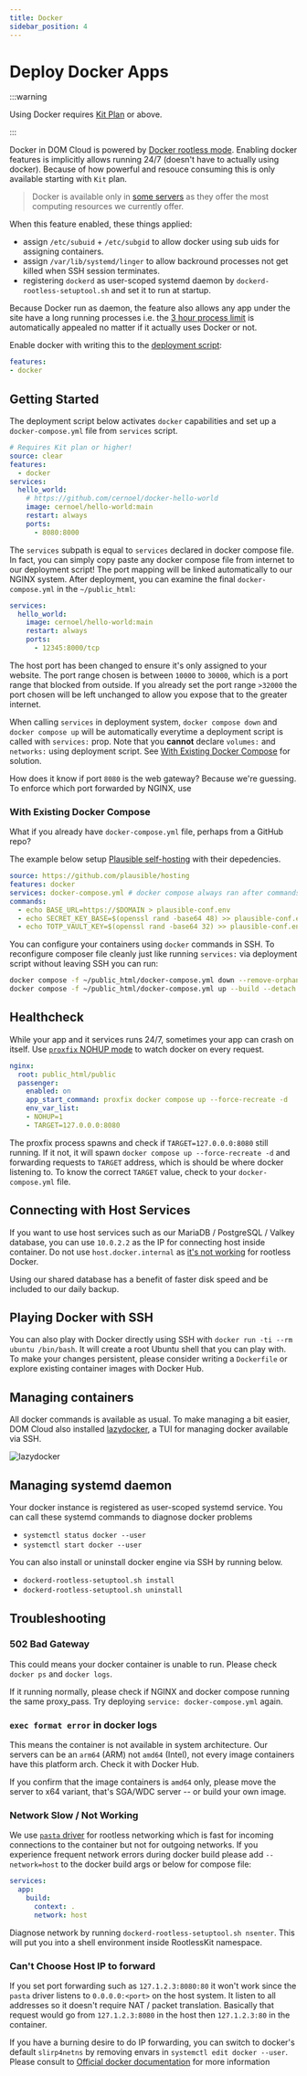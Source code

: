```yaml
---
title: Docker
sidebar_position: 4
---
```


# Deploy Docker Apps

:::warning

Using Docker requires [Kit Plan](../intro/compare-plans.mdx#kit-plan) or above.

:::

Docker in DOM Cloud is powered by [Docker rootless mode](https://docs.docker.com/engine/security/rootless/). Enabling docker features is implicitly allows running 24/7 (doesn't have to actually using docker). Because of how powerful and resouce consuming this is only available starting with `Kit` plan.

> Docker is available only in [some servers](../intro/compare-server.mdx) as they offer the most computing resources we currently offer.

When this feature enabled, these things applied:

+ assign `/etc/subuid` + `/etc/subgid` to allow docker using sub uids for assigning containers.
+ assign `/var/lib/systemd/linger` to allow backround processes not get killed when SSH session terminates.
+ registering `dockerd` as user-scoped systemd daemon by `dockerd-rootless-setuptool.sh` and set it to run at startup.

Because Docker run as daemon, the feature also allows any app under the site have a long running processes i.e. the [3 hour process limit](../features/security.mdx#dom-cloud-bridges-sudokill) is automatically appealed no matter if it actually uses Docker or not.

Enable docker with writing this to the [deployment script](./deploy.mdx):

```yaml
features:
- docker
```

## Getting Started

The deployment script below activates `docker` capabilities and set up a `docker-compose.yml` file from `services` script.

```yaml title=https://github.com/domcloud/recipes/blob/master/docker.yml
# Requires Kit plan or higher!
source: clear
features:
  - docker
services:
  hello_world:
    # https://github.com/cernoel/docker-hello-world
    image: cernoel/hello-world:main
    restart: always
    ports:
      - 8080:8000
```

The `services` subpath is equal to `services` declared in docker compose file. In fact, you can simply copy paste any docker compose file from internet to our deployment script! The port mapping will be linked automatically to our NGINX system. After deployment, you can examine the final `docker-compose.yml` in the `~/public_html`:

```yaml title="cat ~/public_html/docker-compose.yml"
services:
  hello_world:
    image: cernoel/hello-world:main
    restart: always
    ports:
      - 12345:8000/tcp
```

The host port has been changed to ensure it's only assigned to your website. The port range chosen is between `10000` to `30000`, which is a port range that blocked from outside. If you already set the port range `>32000` the port chosen will be left unchanged to allow you expose that to the greater internet.

When calling `services` in deployment system, `docker compose down` and `docker compose up` will be automatically everytime a deployment script is called with `services:` prop. Note that you **cannot** declare `volumes:` and `networks:` using deployment script. See [With Existing Docker Compose](#with-existing-docker-compose) for solution. 


How does it know if port `8080` is the web gateway? Because we're guessing. To enforce which port forwarded by NGINX, use 

### With Existing Docker Compose

What if you already have `docker-compose.yml` file, perhaps from a GitHub repo?

The example below setup [Plausible self-hosting](https://github.com/plausible/hosting) with their depedencies.

```yaml title=https://github.com/domcloud/recipes/blob/master/docker.yml
source: https://github.com/plausible/hosting
features: docker
services: docker-compose.yml # docker compose always ran after commands
commands:
  - echo BASE_URL=https://$DOMAIN > plausible-conf.env
  - echo SECRET_KEY_BASE=$(openssl rand -base64 48) >> plausible-conf.env
  - echo TOTP_VAULT_KEY=$(openssl rand -base64 32) >> plausible-conf.env
```

You can configure your containers using `docker` commands in SSH. To reconfigure composer file cleanly just like running `services:` via deployment script without leaving SSH you can run:

```sh
docker compose -f ~/public_html/docker-compose.yml down --remove-orphans
docker compose -f ~/public_html/docker-compose.yml up --build --detach
```

## Healthcheck

While your app and it services runs 24/7, sometimes your app can crash on itself. Use [`proxfix` NOHUP mode](./nginx.mdx#proxfix-nohup) to watch docker on every request. 

```yaml
nginx:
  root: public_html/public
  passenger:
    enabled: on
    app_start_command: proxfix docker compose up --force-recreate -d
    env_var_list:
    - NOHUP=1
    - TARGET=127.0.0.0:8080
```

The proxfix process spawns and check if `TARGET=127.0.0.0:8080` still running. If it not, it will spawn `docker compose up --force-recreate -d` and forwarding requests to `TARGET` address, which is should be where docker listening to. To know the correct `TARGET` value, check to your `docker-compose.yml` file.

## Connecting with Host Services

If you want to use host services such as our MariaDB / PostgreSQL / Valkey database, you can use `10.0.2.2` as the IP for connecting host inside container. Do not use `host.docker.internal` as [it's not working](https://github.com/moby/moby/issues/47684) for rootless Docker.

Using our shared database has a benefit of faster disk speed and be included to our daily backup.

## Playing Docker with SSH

You can also play with Docker directly using SSH with `docker run -ti --rm ubuntu /bin/bash`. It will create a root Ubuntu shell that you can play with. To make your changes persistent, please consider writing a `Dockerfile` or explore existing container images with Docker Hub.

## Managing containers

All docker commands is available as usual. To make managing a bit easier, DOM Cloud also installed [lazydocker](https://github.com/jesseduffield/lazydocker), a TUI for managing docker available via SSH.

![lazydocker](https://www.howtogeek.com/wp-content/uploads/2022/09/2-5.png?trim=1,1&bg-color=000&pad=1,1)

## Managing systemd daemon

Your docker instance is registered as user-scoped systemd service. You can call these systemd commands to diagnose docker problems

+ `systemctl status docker --user`
+ `systemctl start docker --user`

You can also install or uninstall docker engine via SSH by running below.

+ `dockerd-rootless-setuptool.sh install`
+ `dockerd-rootless-setuptool.sh uninstall`

## Troubleshooting

### 502 Bad Gateway

This could means your docker container is unable to run. Please check `docker ps` and `docker logs`.

If it running normally, please check if NGINX and docker compose running the same proxy_pass. Try deploying `service: docker-compose.yml` again. 

### `exec format error` in docker logs

This means the container is not available in system architecture. Our servers can be an `arm64` (ARM) not `amd64` (Intel), not every image containers have this platform arch. Check it with Docker Hub.

If you confirm that the image containers is `amd64` only, please move the server to x64 variant, that's SGA/WDC server -- or build your own image.

### Network Slow / Not Working

We use [`pasta` driver](https://passt.top) for rootless networking which is fast for incoming connections to the container but not for outgoing networks. If you experience frequent network errors during docker build please add `--network=host` to the docker build args or below for compose file:

```yml
services:
  app:
    build:
      context: .
      network: host
```

Diagnose network by running `dockerd-rootless-setuptool.sh nsenter`. This will put you into a shell environment inside RootlessKit namespace.

### Can't Choose Host IP to forward

If you set port forwarding such as `127.1.2.3:8080:80` it won't work since the `pasta` driver listens to `0.0.0.0:<port>` on the host system. It listen to all addresses so it doesn't require NAT / packet translation. Basically that request would go from `127.1.2.3:8080` in the host then `127.1.2.3:80` in the container.

If you have a burning desire to do IP forwarding, you can switch to docker's default `slirp4netns` by removing envars in `systemctl edit docker --user`. Please consult to [Official docker documentation](https://docs.docker.com/engine/security/rootless/#network-is-slow) for more information
